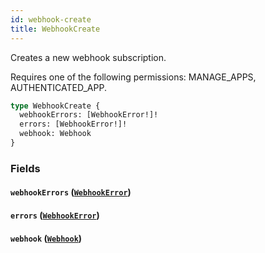 ```yaml
---
id: webhook-create
title: WebhookCreate
---
```



Creates a new webhook subscription. 

Requires one of the following permissions: MANAGE_APPS, AUTHENTICATED_APP.

```graphql
type WebhookCreate {
  webhookErrors: [WebhookError!]!
  errors: [WebhookError!]!
  webhook: Webhook
}
```


### Fields

#### `webhookErrors` ([`WebhookError`](../../../developer/api-reference/objects/webhook-error))




#### `errors` ([`WebhookError`](../../../developer/api-reference/objects/webhook-error))




#### `webhook` ([`Webhook`](../../../developer/api-reference/objects/webhook))






